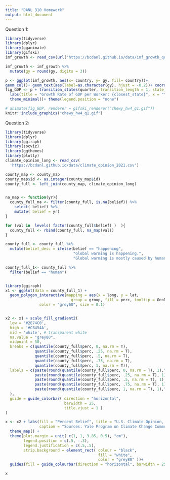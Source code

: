```yaml
---
title: "DANL 310 Homework"
output: html_document
---
```


Question 1:
```r
library(tidyverse)
library(dplyr)
library(gganimate)
library(gifski)
imf_growth <- read_csv(url('https://bcdanl.github.io/data/imf_growth_quarterly.csv'))

imf_growth <- imf_growth %>% 
  mutate(gy = round(gy, digits = 3))

p <- ggplot(imf_growth, aes(x= country, y= gy, fill= country))+
geom_col()+ geom_text(aes(label=as.character(gy), hjust = -0.2))+ coord_flip()
fig_GDP <- p + transition_states(quarter, transition_length = 1, state_length =1) +
  labs(title = "Growth Rate of GDP per Worker: {closest_state}", x = "", y= "")+
  theme_minimal()+ theme(legend.position = "none")

# animate(fig_GDP, renderer = gifski_renderer("chewy_hw4_q1.gif"))
knitr::include_graphics("chewy_hw4_q1.gif")
```

Question 2:
```r
library(tidyverse)
library(dplyr)
library(ggiraph)
library(socviz)
library(ggthemes)
library(plotly)
climate_opinion_long <- read_csv(
  'https://bcdanl.github.io/data/climate_opinion_2021.csv')

county_map <- county_map
county_map$id <- as.integer(county_map$id)
county_full <- left_join(county_map, climate_opinion_long)


na_map <- function(yr){
  county_full_na <- filter(county_full, is.na(belief)) %>% 
    select(-belief) %>% 
    mutate( belief = yr)
}

for (val in  levels( factor(county_full$belief) )  ){
  county_full <- rbind(county_full, na_map(val))
}

county_full <- county_full %>% 
  mutate(belief_desc = ifelse(belief == "happening",
                              "Global warming is happening.",
                              "Global warming is mostly caused by human activities."))

county_full_1<- county_full %>% 
  filter(belief == "human")


library(ggiraph)
x1 <- ggplot(data = county_full_1) + 
  geom_polygon_interactive(mapping = aes(x = long, y = lat, 
                             group = group, fill = perc, tooltip = GeoName, data_id = perc ),
               color = "grey60", size = 0.1) 


x2 <- x1 + scale_fill_gradient2( 
  low = '#2E74C0',  
  high = '#CB454A',  
  mid = 'white', # transparent white
  na.value = "grey80",
  midpoint = 50,
  breaks = c(quantile(county_full$perc, 0, na.rm = T),
             quantile(county_full$perc, .25, na.rm = T),
             quantile(county_full$perc, .5, na.rm = T),
             quantile(county_full$perc, .75, na.rm = T),
             quantile(county_full$perc, 1, na.rm = T)),
  labels = c(paste(round(quantile(county_full$perc, 0, na.rm = T), 1),"(Min)"),
             paste(round(quantile(county_full$perc, .25, na.rm = T), 1),"(25th)"),
             paste(round(quantile(county_full$perc, .5, na.rm = T), 1),"(50th)"),
             paste(round(quantile(county_full$perc, .75, na.rm = T), 1),"(75th)"),
             paste(round(quantile(county_full$perc, 1, na.rm = T), 1),"(Max)")
  ),
  guide = guide_colorbar( direction = "horizontal",
                          barwidth = 25,
                          title.vjust = 1 )
) 

x <- x2 + labs(fill = "Percent Belief", title = "U.S. Climate Opinion, 2021: Global warming is mostly caused by human activities.",
               caption = "Sources: Yale Program on Climate Change Communication\n(https://climatecommunication.yale.edu/visualizations-data/ycom-us/)") +
  theme_map() + 
  theme(plot.margin = unit( c(1, 1, 3.85, 0.5), "cm"),
        legend.position = c(.5, -.3),
        legend.justification = c(.5,.5),
        strip.background = element_rect( colour = "black",
                                         fill = "white",
                                         color = "grey80" ))+
  guides(fill = guide_colourbar(direction = "horizontal", barwidth = 25, title.vjust = -1))

x

```

